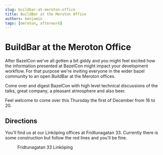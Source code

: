```yaml
---
slug: buildbar-at-meroton-office
title: BuildBar at the Meroton Office
authors: benjamin
tags: [meroton, afterwork]
---
```


# BuildBar at the Meroton Office

After BazelCon we've all gotten a bit giddy and you might feel excited how the information presented at BazelCon might impact your development workflow.
For that purpose we're inviting everyone in the wider bazel community to an open BuildBar at the Meroton offices.

Come over and digest BazelCon with high level technical discussions of the talks,
great company, a pleasant atmosphere and also beer.

Feel welcome to come over this Thursday the first of December from 16 to 20.

## Directions

You'll find us at our Linköping offices at Fridtunagatan 33. Currently there is some construction but follow the red lines and you'll be fine.

<figure>
  <img alt="" src="/img/office_map.webp" />
  <figcaption>Fridtunagatan 33 Linköping</figcaption>
</figure>

